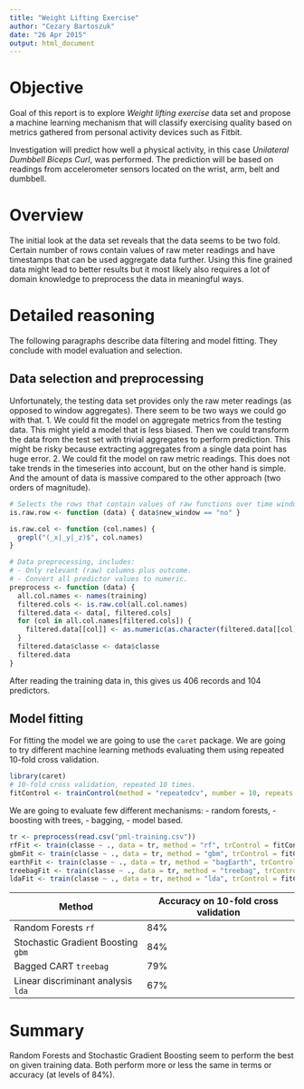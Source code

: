 ```yaml
---
title: "Weight Lifting Exercise"
author: "Cezary Bartoszuk"
date: "26 Apr 2015"
output: html_document
---
```


# Objective

Goal of this report is to explore _Weight lifting exercise_ data set and propose a machine learning mechanism that will classify exercising quality based on metrics gathered from personal activity devices such as Fitbit.

Investigation will predict how well a physical activity, in this case _Unilateral Dumbbell Biceps Curl_, was performed. The prediction will be based on readings from accelerometer sensors located on the wrist, arm, belt and dumbbell.

# Overview

The initial look at the data set reveals that the data seems to be two fold. Certain number of rows contain values of raw meter readings and have timestamps that can be used aggregate data further. Using this fine grained data might lead to better results but it most likely also requires a lot of domain knowledge to preprocess the data in meaningful ways.

# Detailed reasoning

The following paragraphs describe data filtering and model fitting. They conclude with model evaluation and selection.

## Data selection and preprocessing

Unfortunately, the testing data set provides only the raw meter readings (as opposed to window aggregates). There seem to be two ways we could go with that.
1. We could fit the model on aggregate metrics from the testing data. This might yield a model that is less biased. Then we could transform the data from the test set with trivial aggregates to perform prediction. This might be risky because extracting aggregates from a single data point has huge error.
2. We could fit the model on raw metric readings. This does not take trends in the timeseries into account, but on the other hand is simple. And the amount of data is massive compared to the other approach (two orders of magnitude).


```r
# Selects the rows that contain values of raw functions over time windows.
is.raw.row <- function (data) { data$new_window == "no" }

is.raw.col <- function (col.names) {
  grepl("(_x|_y|_z)$", col.names)
}

# Data preprocessing, includes:
# - Only relevant (raw) columns plus outcome.
# - Convert all predictor values to numeric.
preprocess <- function (data) {
  all.col.names <- names(training)
  filtered.cols <- is.raw.col(all.col.names)
  filtered.data <- data[, filtered.cols]
  for (col in all.col.names[filtered.cols]) {
    filtered.data[[col]] <- as.numeric(as.character(filtered.data[[col]]))
  }
  filtered.data$classe <- data$classe
  filtered.data
}
```

After reading the training data in, this gives us 406 records and 104 predictors.

## Model fitting

For fitting the model we are going to use the `caret` package. We are going to try different machine learning methods evaluating them using repeated 10-fold cross validation.

```r
library(caret)
# 10-fold cross validation, repeated 10 times.
fitControl <- trainControl(method = "repeatedcv", number = 10, repeats = 10)
```

We are going to evaluate few different mechanisms:
- random forests,
- boosting with trees,
- bagging,
- model based.
```r
tr <- preprocess(read.csv("pml-training.csv"))
rfFit <- train(classe ~ ., data = tr, method = "rf", trControl = fitControl, verbose = FALSE)
gbmFit <- train(classe ~ ., data = tr, method = "gbm", trControl = fitControl, verbose = FALSE)
earthFit <- train(classe ~ ., data = tr, method = "bagEarth", trControl = fitControl)
treebagFit <- train(classe ~ ., data = tr, method = "treebag", trControl = fitControl)
ldaFit <- train(classe ~ ., data = tr, method = "lda", trControl = fitControl)
```

Method | Accuracy on 10-fold cross validation
--- | ---
Random Forests `rf` | 84%
Stochastic Gradient Boosting `gbm` | 84%
Bagged CART `treebag` | 79%
Linear discriminant analysis `lda` | 67%

# Summary

Random Forests and Stochastic Gradient Boosting seem to perform the best on given training data. Both perform more or less the same in terms or accuracy (at levels of 84%).